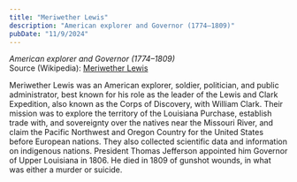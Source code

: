 ```yaml
---
title: "Meriwether Lewis"
description: "American explorer and Governor (1774–1809)"
pubDate: "11/9/2024"
---
```


*American explorer and Governor (1774–1809)*  
Source (Wikipedia): [Meriwether Lewis][1]

Meriwether Lewis was an American explorer, soldier, politician, and public administrator, best known for his role as the leader of the Lewis and Clark Expedition, also known as the Corps of Discovery, with William Clark.
Their mission was to explore the territory of the Louisiana Purchase, establish trade with, and sovereignty over the natives near the Missouri River, and claim the Pacific Northwest and Oregon Country for the United States before European nations. They also collected scientific data and information on indigenous nations. President Thomas Jefferson appointed him Governor of Upper Louisiana in 1806. He died in 1809 of gunshot wounds, in what was either a murder or suicide.

[1]: https://en.wikipedia.org/wiki/Meriwether_Lewis

